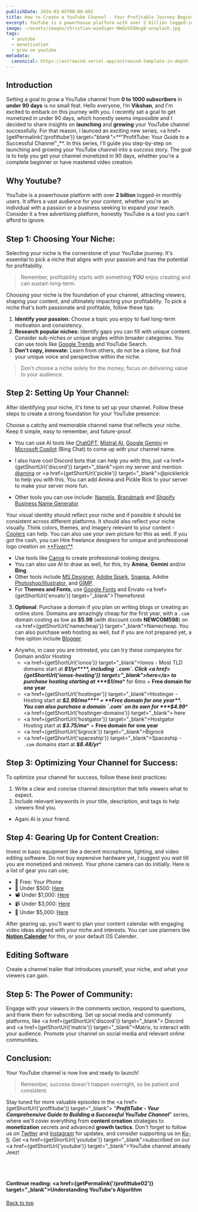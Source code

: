 ```yaml
---
publishDate: 2024-03-05T00:00:00Z
title: How to Create a YouTube Channel - Your Profitable Journey Begins!
excerpt: YouTube is a powerhouse platform with over 2 billion logged-in monthly users. It offers a vast audience for your content... honestly YouTube is a tool you can't afford to ignore.
image: ~/assets/images/christian-wiediger-NmGzVG5Wsg8-unsplash.jpg
tags:
  - youtube
  - monetization
  - grow on youtube
metadata:
  canonical: https://astrowind.vercel.app/astrowind-template-in-depth
---
```



## Introduction

Setting a goal to grow a YouTube channel from **0 to 1000 subscribers** in **under 90 days** is no small feat. Hello everyone, I’m **Vikshan**, and I'm excited to embark on this journey with you. I recently set a goal to get monetized in under 90 days, which honestly seems impossible and I decided to share insights on **launching** and **growing** your YouTube channel successfully. For that reason, i launced an exciting new series, <a href={getPermalink('/profittube')} target="_blank">**_"ProfitTube: Your Guide to a Successful Channel"_**</a>. In this series, I'll guide you step-by-step on launching and growing your YouTube channel into a _success_ story. The goal is to help you get your channel monetized in 90 days, whether you're a complete beginner or have mastered video creation.

## Why Youtube?

YouTube is a powerhouse platform with over **2 billion** logged-in monthly users. It offers a vast audience for your content, whether you're an individual with a passion or a business seeking to expand your reach. Consider it a free advertising platform, honestly YouTube is a tool you can't afford to ignore.

## Step 1: Choosing Your Niche:

Selecting your niche is the cornerstone of your YouTube journey. It's essential to pick a niche that aligns with your passion and has the potential for profitability.

> Remember, profitability starts with something **YOU** enjoy creating and can sustain long-term.

Choosing your niche is the foundation of your channel, attracting viewers, shaping your content, and ultimately impacting your profitability. To pick a niche that's both passionate and profitable, follow these tips:

1. **Identify your passion:** Choose a topic you enjoy to fuel long-term motivation and consistency.
2. **Research popular niches:** Identify gaps you can fill with unique content. Consider sub-niches or unique angles within broader categories. You can use tools like <a href="https://trends.google.com" target="_blank"> Google Trends</a> and YouTube Search.
3. **Don't copy, innovate:** Learn from others, do not be a clone, but find your unique voice and perspective within the niche.

> Don't choose a niche solely for the money; focus on delivering value to your audience.

## Step 2: Setting Up Your Channel:

After identifying your niche, it's time to set up your channel. Follow these steps to create a strong foundation for your YouTube presence:

<DListItem dt="1. Channel Name">
  Choose a catchy and memorable channel name that reflects your niche. Keep it simple, easy to remember, and future-proof.

- You can use AI tools like <a href="https://chat.openai.com" target="_blank"> ChatGPT</a>, <a href="https://chat.mistral.ai" target="_blank"> Mistral AI</a>, <a href="https://gemini.google.com" target="_blank">Google Gemini</a> or <a href="https://bing.com/chat" target="_blank">Microsoft Copilot</a> (Bing Chat) to come up with your channel name.

- I also have cool Discord bots that can help you with this, just <a href={getShortUrl('discord')} target="_blank">join my server</a> and mention <a href={AMINA_URL} target="_blank">@amina</a> or <a href={getShortUrl('pickle')} target="_blank">@picklerick</a> to help you with this. You can add Amina and Pickle Rick to your server to make your server more fun.

- Other tools you can use include: <a href="https://namelix.com" target="_blank">Namelix</a>, <a href="https://brandmark.io" target="_blank">Brandmark</a> and <a href="https://www.shopify.com/tools/business-name-generator?term=shopify" target="_blank">Shopify Business Name Generator</a>

</DListItem>

<DListItem dt='2. Create a Logo/Profile Photo and Banner'>
Your visual identity should reflect your niche and if possible it should be consistent across different platforms. It should also reflect your niche visually. Think colors, themes, and imagery relevant to your content - <a href="https://coolors.co/" target="_blank">Coolers</a> can help. 
You can also use your own picture for this as well. If you got the cash, you can Hire freelance designers for unique and professional logo creation on <a href={getShortUrl('fiverr')} target="_blank">**Fiverr**</a>.

- Use tools like <a href="https://www.canva.com/en_gb/" target="_blank">Canva</a> to create professional-looking designs. 
- You can also use AI to draw as well, for this, try **Amina**, **Gemini** and/or **Bing**.
- Other tools include <a href="https://designer.microsoft.com/" target="_blank">MS Designer</a>, <a href="https://express.adobe.com/page/9bPqZ/?tp=1" target="_blank">Adobe Spark</a>, <a href="http://snappa.com/" target="_blank">Snappa</a>, Adobe <a href="https://t.me/RBModsPC" target="_blank">Photoshop/Illustrator</a>, and <a href="https://www.gimp.org/" target="_blank">GIMP</a>.
- For **Themes and Fonts**, use <a href="https://fonts.google.com/" target="_blank">Google Fonts</a> and Envato <a href={getShortUrl('envato')} target="_blank">Themeforest</a>

</DListItem>

3. **Optional**: Purchase a domain if you plan on writing blogs or creating an online store. Domains are amazingly cheap for the first year, with a `.com` domain costing as low as **$5.98** (with discount code **NEWCOM598**) on <a href={getShortUrl('namecheap')} target="_blank">Namecheap</a>. You can also purchase web hosting as well, but if you are not prepared yet, a free option include <a href="https://blogger.com" target="_blank">Blogger</a>. 
- Anywho, in case you are intrested, you can try these companyies for Domain and/or Hosting
  - <a href={getShortUrl('ionos')} target="_blank">Ionos</a> - Most TLD domains start at ***$1/yr****, including `.com`. Click <a href={getShortUrl('ionos-hosting')} target="_blank">here</a> to purchase hosting starting at ***$1/mo**** for 6mo + **Free domain for one year**
  - <a href={getShortUrl('hostinger')} target="_blank">Hostinger</a> - Hosting start at ***$2.99/mo**** + **Free domain for one year**. You can also purchase a domain `.com` on its own for ***$4.99**** <a href={getShortUrl('hostinger-domains')} target="_blank"> here</a>
  - <a href={getShortUrl('hostgator')} target="_blank">Hostgator</a> Hosting start at ***$3.75/mo**** + **Free domain for one year**
  - <a href={getShortUrl('bigrock')} target="_blank">Bigrock</a>
  - <a href={getShortUrl('spaceship')} target="_blank">Spaceship</a> - `.com` domains start at ***$8.48/yr****

## Step 3: Optimizing Your Channel for Success:

To optimize your channel for success, follow these best practices:

1. Write a clear and concise channel description that tells viewers what to expect.
2. Include relevant keywords in your title, description, and tags to help viewers find you.

- Agani AI is your friend.

## Step 4: Gearing Up for Content Creation:

Invest in basic equipment like a decent microphone, lighting, and video editing software. Do not buy expensive hardware yet, I suggest you wait till you are monetized and reinvest. Your phone camera can do initially. Here is a list of gear you can use;
- 📲 Free: Your Phone
- 📸 Under $500: <a href="https://www.amazon.com/hz/wishlist/ls/35GMN30JFMO9D?ref_=wl_share&_encoding=UTF8&tag=amplifyviews-20&linkCode=ur2&linkId=5abe06950bcac665eed795911b131483&camp=1789&creative=9325" target="_blank">Here</a>
- 📽 Under $1,000: <a href="https://www.amazon.com/hz/wishlist/ls/1TYZWEZXWLMCO?ref_=wl_share&_encoding=UTF8&tag=amplifyviews-20&linkCode=ur2&linkId=1a7ba99010896457622069f932d8e462&camp=1789&creative=9325" target="_blank">Here</a>
- 📹 Under $3,000: <a href="https://www.amazon.com/hz/wishlist/ls/1UJ0ZTK650YM4?ref_=wl_share&_encoding=UTF8&tag=amplifyviews-20&linkCode=ur2&linkId=65ef400c23cb443346d775606991c6c6&camp=1789&creative=9325" target="_blank">Here</a>
- 🎥 Under $5,000: <a href="https://www.amazon.com/hz/wishlist/ls/38WNLA649M9S7?ref_=wl_share&_encoding=UTF8&tag=amplifyviews-20&linkCode=ur2&linkId=977d56904aaa690b006e6cf799eaf372&camp=1789&creative=9325" target="_blank">Here</a>

After gearing up, you'll want to plan your content calendar with engaging video ideas aligned with your niche and interests. You can use planners like <a href="https://www.notion.so/product/calendar" target="_blank">**Notion Calender**</a> for this, or your default OS Calender.

## Editing Software
Create a channel trailer that introduces yourself, your niche, and what your viewers can gain.

## Step 5: The Power of Community:

Engage with your viewers in the comments section, respond to questions, and thank them for subscribing. Set up social media and community platforms, like <a href={getShortUrl('discord')} target="_blank"> Discord</a> and <a href={getShortUrl('matrix')} target="_blank">Matrix</a>, to interact with your audience. Promote your channel on social media and relevant online communities.

## Conclusion:

Your YouTube channel is now live and ready to launch!

> Remember, success doesn't happen overnight, so be patient and consistent.

Stay tuned for more valuable episodes in the <a href={getShortUrl('proffitube')} target="_blank"> "***ProfitTube - Your Comprehensive Guide to Building a Successful YouTube Channel***"</a> series, where we'll cover everything from **content creation** strategies to **monetization** secrets and advanced **growth tactics**. Don't forget to follow us on <a href={TWITTER_URL} target="_blank"> Twitter</a> and <a href={INSTAGRAM_URL} target="_blank"> Instagram</a> for updates, and consider supporting us on <a href={KOFI_URL} target="_blank">Ko-fi</a>. Get <a href={getShortUrl('youtube')}  target="_blank">subscribed</a> on our <a href={getShortUrl('youtube')}  target="_blank">YouTube channel</a> already Jeez!

<br></br>
#### Continue reading: <a href={getPermalink('/profittube02')} target="_blank">**Understanding YouTube's Algorithm**</a>

[Back to top](#top)
